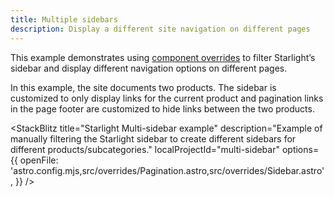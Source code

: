 ```yaml
---
title: Multiple sidebars
description: Display a different site navigation on different pages
---
```



This example demonstrates using [component overrides](https://starlight.astro.build/guides/overriding-components/) to filter Starlight’s sidebar and display different navigation options on different pages.

In this example, the site documents two products. The sidebar is customized to only display links for the current product and pagination links in the page footer are customized to hide links between the two products.

<StackBlitz
	title="Starlight Multi-sidebar example"
	description="Example of manually filtering the Starlight sidebar to create different sidebars for different products/subcategories."
	localProjectId="multi-sidebar"
	options={{
		openFile: 'astro.config.mjs,src/overrides/Pagination.astro,src/overrides/Sidebar.astro',
	}}
/>
